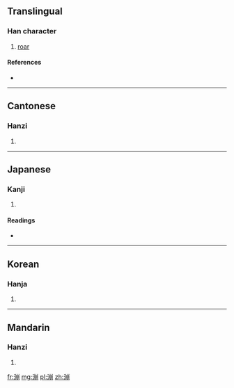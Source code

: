 ==Translingual==

===Han character===
{{Han char|rn=85|rad=水|as=11|sn=14|four=3212<sub>7</sub>|canj=水山月月 (EUBB)}}

# [[roar]]

====References====
* {{Han ref|kx=0647.060|dkj=18170|dj=1057.040|hdz=31724.040|uh=6F30|ud=28464|bh=E2A7|bd=58023}}

----

==Cantonese==

===Hanzi===
{{yue-hanzi|jyut=|y=paang4}}

# {{defn|lang=yue|sort=水11}}

----

==Japanese==

===Kanji===
{{ja-kanji|grade=|rs=水11}}

# {{defn|lang=ja|sort=水11}}

====Readings====
* {{ja-readings|on=[[ほう]] (hō), [[ひょう]] (hyō)|kun=}}

----

==Korean==

===Hanja===
{{ko-hanja|hangeul=불|eumhun=|rv=bul|mr=pul|y=pul}}

# {{defn|lang=ko|sort=水11}}

----

==Mandarin==

===Hanzi===
{{cmn-hanzi|pin=[[pēng]] ([[peng1]]), [[sòu]] ([[sou4]])|wg=p'eng<sup>1</sup>, sou<sup>4</sup>}}

# {{defn|lang=cmn|sort=水11}}

[[fr:漰]]
[[mg:漰]]
[[pl:漰]]
[[zh:漰]]